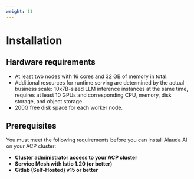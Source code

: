```yaml
---
weight: 11
---
```


# Installation

## Hardware requirements

- At least two nodes with 16 cores and 32 GB of memory in total.
- Additional resources for runtime serving are determined by the actual business scale: 10x7B-sized LLM inference instances at the same time, requires at least 10 GPUs and corresponding CPU, memory, disk storage, and object storage.
- 200G free disk space for each worker node.

## Prerequisites

You must meet the following requirements before you can install Alauda AI on your ACP cluster:

- **Cluster administrator access to your ACP cluster**
- **Service Mesh with Istio 1.20 (or better)**
- **Gitlab (Self-Hosted) v15 or better**

<Overview />
